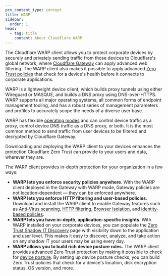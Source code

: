 ```yaml
---
pcx_content_type: concept
title: WARP
sidebar:
  order: 1
head:
  - tag: title
    content: About Cloudflare WARP
---
```


The Cloudflare WARP client allows you to protect corporate devices by securely and privately sending traffic from those devices to Cloudflare's global network, where [Cloudflare Gateway](/cloudflare-one/policies/gateway/) can apply advanced web filtering. The WARP client also makes it possible to apply advanced [Zero Trust policies](/cloudflare-one/identity/devices/) that check for a device's health before it connects to corporate applications.

WARP is a lightweight device client, which builds proxy tunnels using either Wireguard or MASQUE, and builds a DNS proxy using DNS-over-HTTPS. WARP supports all major operating systems, all common forms of endpoint management tooling, and has a robust series of management parameters and profiles to accurately scope the needs of a diverse user base.

WARP has flexible [operating modes](/cloudflare-one/connections/connect-devices/warp/configure-warp/warp-modes/) and can control device traffic as a proxy, control device DNS traffic as a DNS proxy, or both. It is the most common method to send traffic from user devices to be filtered and decrypted by Cloudflare Gateway.

Downloading and deploying the WARP client to your devices enhances the protection Cloudflare Zero Trust can provide to your users and data, wherever they are.

The WARP client provides in-depth protection for your organization in a few ways:

- **WARP lets you enforce security policies anywhere**. With the WARP client deployed in the Gateway with WARP mode, Gateway policies are not location-dependent — they can be enforced anywhere.
- **WARP lets you enforce HTTP filtering and user-based policies**. Download and install the WARP client to enable Gateway features such as [Anti-Virus scanning](/cloudflare-one/policies/gateway/http-policies/antivirus-scanning/), [HTTP filtering](/cloudflare-one/policies/gateway/http-policies/), [Browser Isolation](/cloudflare-one/policies/gateway/http-policies/#isolate), and [identity-based policies](/cloudflare-one/policies/gateway/network-policies/).
- **WARP lets you have in-depth, application-specific insights**. With WARP installed on your corporate devices, you can populate the [Zero Trust Shadow IT Discovery](/cloudflare-one/insights/analytics/shadow-it-discovery/) page with visibility down to the application and user level. This makes it easy to discover, analyze, and take action on any shadow IT your users may be using every day.
- **WARP allows you to build rich device posture rules.** The WARP client provides advanced Zero Trust protection by making it possible to check for [device posture](/cloudflare-one/identity/devices/). By setting up device posture checks, you can build Zero Trust policies that check for a device's location, disk encryption status, OS version, and more.
